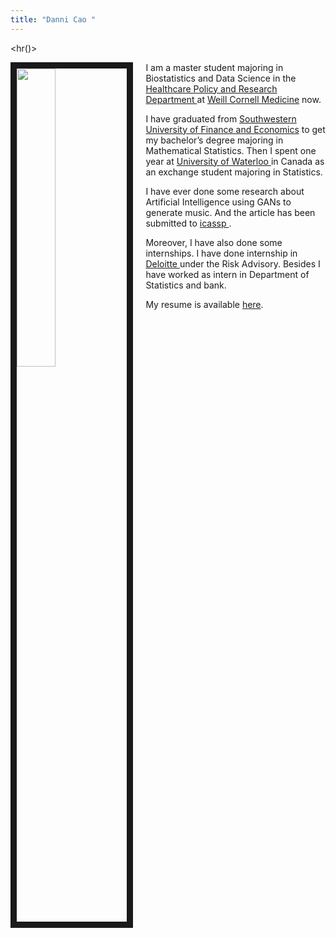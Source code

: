 ```yaml
---
title: "Danni Cao "
---
```



<hr()>

<img src="images/for_github.jpg" style="width:35%; border:10px solid; margin-right: 20px" align="left">

I am a master student majoring in  Biostatistics and Data Science in the <a href="https://hpr.weill.cornell.edu" target="_blank">Healthcare Policy and Research Department </a> at <a href="https://weill.cornell.edu" target="_blank"> Weill Cornell Medicine</a> now. 

I have graduated from <a href="https://www.swufe.edu.cn" target="_blank">Southwestern University of Finance and Economics</a> to get my bachelor's degree majoring in Mathematical Statistics. Then I spent one year at <a href="https://uwaterloo.ca" target="_blank"> University of Waterloo </a> in Canada as an exchange student majoring in Statistics. 

I have ever done some research about Artificial Intelligence using GANs to generate music. And the article has been submitted to <a href="https://2019.ieeeicassp.org" target="_blank">
icassp </a>. 

Moreover, I have also done some internships. I have done internship in <a href="https://www2.deloitte.com/cn/zh.html" target="_blank"> Deloitte </a> under the Risk Advisory. Besides I have worked as intern in Department of Statistics and bank.

My resume is available  <a href="https://dannicao1997.github.io/Resume_DanniCao.pdf" target="_blank">here</a>.

